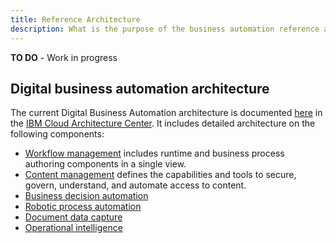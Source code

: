 ```yaml
---
title: Reference Architecture
description: What is the purpose of the business automation reference architecture?
---
```



<InlineNotification kind="warning">
<strong>TO DO</strong> - Work in progress
</InlineNotification>

## Digital business automation architecture

The current Digital Business Automation architecture is documented [here](https://www.ibm.com/cloud/architecture/architectures/dba-architecture) in the [IBM Cloud Architecture Center](https://www.ibm.com/cloud/architecture). It includes detailed architecture on the following components:

* [Workflow management](https://www.ibm.com/cloud/architecture/architectures/workflowDomain) includes runtime and business process authoring components in a single view. 
* [Content management](https://www.ibm.com/cloud/architecture/architectures/contentManagementdomain) defines the capabilities and tools to secure, govern, understand, and automate access to content.
* [Business decision automation](https://www.ibm.com/cloud/architecture/architectures/businessDecisionAutomationDomain)
* [Robotic process automation](https://www.ibm.com/cloud/architecture/architectures/businessDecisionAutomationDomain)
* [Document data capture](https://www.ibm.com/cloud/architecture/architectures/captureDomain)
* [Operational intelligence](https://www.ibm.com/cloud/architecture/architectures/operationalIntelligenceArchitecture)
